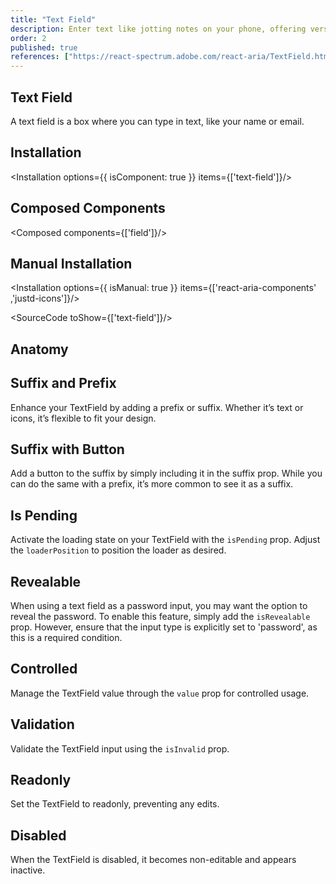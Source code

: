 ```yaml
---
title: "Text Field"
description: Enter text like jotting notes on your phone, offering versatility for typing and accommodating various types of information.
order: 2
published: true
references: ["https://react-spectrum.adobe.com/react-aria/TextField.html#props", "https://www.framer.com/motion/animate-presence"]
---
```



## Text Field

A text field is a box where you can type in text, like your name or email.
<How minW72 toUse="forms/text-field/text-field-demo" />

## Installation
<Installation options={{ isComponent: true }} items={['text-field']}/>

## Composed Components
<Composed components={['field']}/>

## Manual Installation
<Installation options={{ isManual: true }} items={['react-aria-components' ,'justd-icons']}/>

<SourceCode toShow={['text-field']}/>

## Anatomy
<Anatomy show='text-field-anatomy'/>

## Suffix and Prefix
Enhance your TextField by adding a prefix or suffix. Whether it’s text or icons, it’s flexible to fit your design.
<How minW72 toUse="forms/text-field/text-field-prefix-suffix-demo" />

## Suffix with Button
Add a button to the suffix by simply including it in the suffix prop. While you can do the same with a prefix, it’s more common to see it as a suffix.
<How minW72 toUse="forms/text-field/text-field-suffix-button-demo" />

## Is Pending
Activate the loading state on your TextField with the `isPending` prop. Adjust the `loaderPosition` to position the loader as desired.
<How minW72 toUse="forms/text-field/text-field-pending-demo" />

## Revealable
When using a text field as a password input, you may want the option to reveal the password. To enable this feature, simply add the `isRevealable` prop. However, ensure that the input type is explicitly set to 'password', as this is a required condition.
<How minW72 toUse="forms/text-field/text-field-revealable-demo" />

## Controlled
Manage the TextField value through the `value` prop for controlled usage.
<How minW72 toUse="forms/text-field/text-field-controlled-demo" />

## Validation
Validate the TextField input using the `isInvalid` prop.
<How minW72 toUse="forms/text-field/text-field-validation-demo" />

## Readonly
Set the TextField to readonly, preventing any edits.
<How minW72 toUse="forms/text-field/text-field-readonly-demo" />

## Disabled
When the TextField is disabled, it becomes non-editable and appears inactive.
<How minW72 toUse="forms/text-field/text-field-disabled-demo" />
